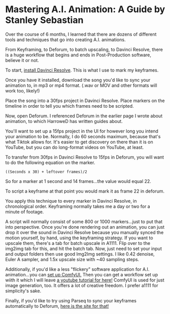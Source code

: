 # Mastering A.I. Animation: A Guide by Stanley Sebastian

Over the course of 6 months, I learned that there are dozens of different tools and techniques that go into creating A.I. animations.

From Keyframing, to Deforum, to batch upscaling, to Davinci Resolve, there is a huge workflow that begins and ends in Post-Production software, believe it or not.

To start, [install Davinci Resolve](https://www.blackmagicdesign.com/products/davinciresolve). This is what I use to mark my keyframes.

Once you have it installed, download the song you'd like to sync your animation to, in mp3 or mp4 format. (.wav or MOV and other formats will work too, likely!)

Place the song into a 30fps project in Davinci Resolve. Place markers on the timeline in order to tell you which frames need to be scripted.

Now, open Deforum. I referenced Deforum in the earlier page I wrote about animation, to which HarroweD has written guides about.

You'll want to set up a 15fps project in the UI for however long you intend your animation to be. Normally, I do 60 seconds maximum, because that's what Tiktok allows for. It's easier to get discovery on there than it is on YouTube, but you can do long-format videos on YouTube, at least.

To transfer from 30fps in Davinci Resolve to 15fps in Deforum, you will want to do the following equation on the marker.

```((Seconds x 30) + leftover frames)/2```

So for a marker at 1 second and 14 frames...the value would equal 22.

To script a keyframe at that point you would mark it as frame 22 in deforum.

You apply this technique to every marker in Davinci Resolve, in chronological order. Keyframing normally takes me a day or two for a minute of footage.

A script will normally consist of some 800 or 1000 markers...just to put that into perspective. Once you're done rendering out an animation, you can just drop it over the sound in Davinci Resolve because you manually synced the motion yourself, by hand, using the keyframing strategy. If you want to upscale them, there's a tab for batch upscale in A1111. Flip over to the img2img tab for this, and hit the batch tab. Now, just need to set your input and output folders then use good Img2Img settings. I like 0.42 denoise, Euler A sampler, and 1.5x upscale size with ~40 sampling steps.

Additionally, if you'd like a less "flickery" software application for A.I. animation...you can [set up ComfyUI.](https://youtu.be/KTPLOqAMR0s?si=RAOngoxzsVBZUPWU) Then you can get a workflow set up wiith it which I will leave [a youtube tutorial for here!](https://www.youtube.com/watch?v=iucrcWQ4bnE) ComfyUI is used for just image generation, too. It offers a lot of creative freedom. I prefer a1111 for simplicity's sake.

Finally, if you'd like to try using Parseq to sync your keyframes automatically to Deforum, [here is the site for that!](https://sd-parseq.web.app/?docId=doc-871aef32-1383-4fb0-9b81-1dd2265273ad)

